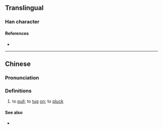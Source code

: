 {{character info/new}}
==Translingual==

===Han character===
{{Han char|rn=64|rad=手|as=08|sn=11|four=|canj=QNDT|ids=⿰扌孟}}

====References====
* {{Han ref|kx=0440.181|hdz=31909.041|uh=63B9|ud=25529}}

----

==Chinese==
{{zh-forms|alt=擝}}

===Pronunciation===
{{zh-pron
|c=mang1
|mn-t=mang6
|cat=v
}}

===Definitions===
{{zh-hanzi}}

# {{lb|zh|Cantonese}} to [[pull]]; to [[tug]] [[on]]; to [[pluck]]

====See also====
* {{zh-l|拔}}